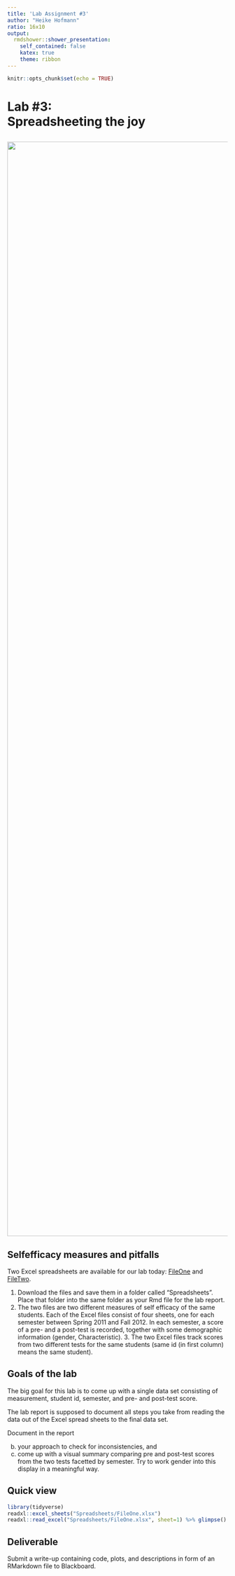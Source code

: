 ```yaml
---
title: 'Lab Assignment #3'
author: "Heike Hofmann"
ratio: 16x10
output:
  rmdshower::shower_presentation:
    self_contained: false
    katex: true
    theme: ribbon
---
```


```r
knitr::opts_chunk$set(echo = TRUE)
```

# Lab #3:<br>Spreadsheeting the joy

## 

<img src="images/spreadsheet.jpeg" width=2500 class="cover">


## Selfefficacy measures and pitfalls

Two Excel spreadsheets are available for our lab today: [FileOne](Spreadsheets/FileOne.xlsx) and [FileTwo](Spreadsheets/FileTwo.xlsx).

1. Download the files and save them in a folder called "Spreadsheets". Place that folder into the same folder as your Rmd file for the lab report.
2. The two files are two different measures of self efficacy of the same students. Each of the Excel files consist of four sheets, one for each semester between Spring 2011 and Fall 2012. In each semester, a score of a pre- and a post-test is recorded, together with some demographic information (gender, Characteristic). 3. The two Excel files track scores from two different tests for the same students (same id (in first column) means the same student).

## Goals of the lab

The big goal for this lab is to come up with a single data set consisting of measurement, student id, semester, and pre- and post-test score. 

The lab report is supposed to document all steps you take from reading the data out of the Excel spread sheets to the final data set. 

Document in the report 

(b) your approach to check for inconsistencies, and 
(c) come up with a visual summary comparing pre and post-test scores from the two tests facetted by semester. Try to work gender into this display in a meaningful way.

## Quick view


```r
library(tidyverse)
readxl::excel_sheets("Spreadsheets/FileOne.xlsx")
readxl::read_excel("Spreadsheets/FileOne.xlsx", sheet=1) %>% glimpse()
```

## Deliverable 

Submit a write-up containing code, plots, and descriptions in form of an RMarkdown file to Blackboard. 


